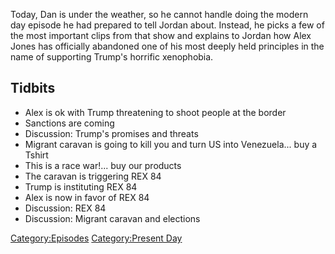 {{DEFAULTSORT:
    #_EPISODE_0225:November 2, 2018
}}{{Episode
    | title           = November 2, 2018
    | caption         = Listen to this episode on [https://knowledgefight.libsyn.com/knowledge-fight-november-2-2018 Libsyn] [https://open.spotify.com/episode/5CVWtnOg8JZDo8XTifjYFn Spotify], Read the [[Transcript/225: November 2, 2018|Unofficial Transcript]]
    | episodeNumber   = 225
    | length          = 00:29:48
    | airDate         = November 5, 2018
    | coverageDate    = November 2, 2018
    | episodeType     = [[:Category:Present Day|Present Day]]
    | previousEpisode = [[224: March 20, 2009]]
    | nextEpisode     = [[226: November 7, 2018]]
}}

{{Stub}}

Today, Dan is under the weather, so he cannot handle doing the modern day episode he had prepared to tell Jordan about. Instead, he picks a few of the most important clips from that show and explains to Jordan how Alex Jones has officially abandoned one of his most deeply held principles in the name of supporting Trump's horrific xenophobia.

==Tidbits==

*Alex is ok with Trump threatening to shoot people at the border
*Sanctions are coming
*Discussion: Trump's promises and threats
*Migrant caravan is going to kill you and turn US into Venezuela... buy a Tshirt
*This is a race war!... buy our products
*The caravan is triggering REX 84
*Trump is instituting REX 84
*Alex is now in favor of REX 84
*Discussion: REX 84
*Discussion: Migrant caravan and elections

[[Category:Episodes]]
[[Category:Present Day]]
